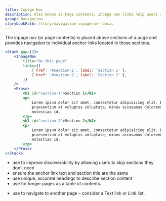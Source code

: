 ```yaml
---
title: Inpage Nav
description: Also known as Page contents, Inpage nav links help users scan page contents and quickly navigate to different sections.
group: Navigation
storybookPath: /story/navigation-inpagenav--basic
---
```


The inpage nav (or page contents) is placed above sections of a page and provides navigation to individual anchor links located in those sections.

```jsx live
<Stack gap={3}>
	<InpageNav
		title="On this page"
		links={[
			{ href: '#section-1', label: 'Section 1' },
			{ href: '#section-2', label: 'Section 2' },
		]}
	/>
	<Prose>
		<h2 id="section-1">Section 1</h2>
		<p>
			Lorem ipsum dolor sit amet, consectetur adipisicing elit. Debitis
			praesentium at voluptas voluptate, minus accusamus doloremque repellat
			molestias id.
		</p>
		<h2 id="section-2">Section 2</h2>
		<p>
			Lorem ipsum dolor sit amet, consectetur adipisicing elit. Debitis
			praesentium at voluptas voluptate, minus accusamus doloremque repellat
			molestias id.
		</p>
	</Prose>
</Stack>
```

<DoHeading />

- use to improve discoverability by allowing users to skip sections they don’t need
- ensure the anchor link text and section title are the same
- use unique, accurate headings to describe section content
- use for longer pages as a table of contents.

<DontHeading />

- use to navigate to another page – consider a Text link or Link list.
